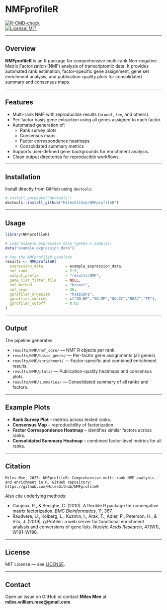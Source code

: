# NMFprofileR

[![R-CMD-check](https://github.com/MilesGithub/NMFprofileR/actions/workflows/R-CMD-check.yaml/badge.svg)](https://github.com/MilesGithub/NMFprofileR/actions/workflows/R-CMD-check.yaml)  
[![License: MIT](https://img.shields.io/badge/License-MIT-yellow.svg)](LICENSE)

---

## Overview

**NMFprofileR** is an R package for comprehensive multi-rank Non-negative Matrix Factorization (NMF) analysis of transcriptomic data. It provides automated rank estimation, factor-specific gene assignment, gene set enrichment analysis, and publication-quality plots for consolidated summary and consensus maps.

---

## Features

- Multi-rank NMF with reproducible results (`brunet`, `lee`, and others).
- Per-factor basis gene extraction using all genes assigned to each factor.
- Automated generation of:
  - Rank survey plots
  - Consensus maps
  - Factor correspondence heatmaps
  - Consolidated summary metrics
- Supports user-defined gene backgrounds for enrichment analysis.
- Clean output directories for reproducible workflows.

---

## Installation

Install directly from GitHub using `devtools`:

```r
# install.packages("devtools")
devtools::install_github("MilesGithub/NMFprofileR")
```

---

## Usage

```r
library(NMFprofileR)

# Load example expression data (genes x samples)
data("example_expression_data")

# Run the NMFprofileR pipeline
results <- NMFprofileR(
  expression_data          = example_expression_data,
  nmf_rank                 = 2:5,
  output_prefix            = "results/NMF",
  gene_list_filter_file    = NULL,
  nmf_method               = "brunet",
  nmf_nrun                 = 20,
  gprofiler_organism       = "hsapiens",
  gprofiler_sources        = c("GO:BP","GO:MF","GO:CC","REAC","TF"),
  gprofiler_cutoff         = 0.05
)
```

---

## Output

The pipeline generates:

- `results/NMF/nmf_core/` — NMF R objects per rank.  
- `results/NMF/basis_genes/` — Per-factor gene assignments (all genes).  
- `results/NMF/enrichment/` — Factor-specific and combined enrichment results.  
- `results/NMF/plots/` — Publication-quality heatmaps and consensus plots.  
- `results/NMF/summaries/` — Consolidated summary of all ranks and factors.  

---

## Example Plots

- **Rank Survey Plot** – metrics across tested ranks.  
- **Consensus Map** – reproducibility of factorization.  
- **Factor Correspondence Heatmap** – identifies similar factors across ranks.  
- **Consolidated Summary Heatmap** – combined factor-level metrics for all ranks.  

---

## Citation

```
Miles Mee, 2025. NMFprofileR: Comprehensive multi-rank NMF analysis and enrichment in R. GitHub repository: https://github.com/MilesGithub/NMFprofileR
```

Also cite underlying methods:

- Gaujoux, R., & Seoighe, C. (2010). A flexible R package for nonnegative matrix factorization. *BMC Bioinformatics*, 11, 367.  
- Raudvere, U., Kolberg, L., Kuzmin, I., Arak, T., Adler, P., Peterson, H., & Vilo, J. (2019). g:Profiler: a web server for functional enrichment analysis and conversions of gene lists. *Nucleic Acids Research*, 47(W1), W191–W198.  

---

## License

MIT License — see [LICENSE](LICENSE).

---

## Contact

Open an issue on GitHub or contact **Miles Mee** at **miles.william.mee@gmail.com**.
